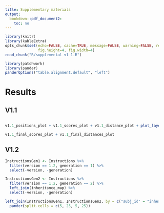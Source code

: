```yaml
---
title: Supplementary materials
output:
  bookdown::pdf_document2:
    toc: no
---
```

```r
library(knitr)
library(kableExtra)
opts_chunk$set(echo=FALSE, cache=TRUE, message=FALSE, warning=FALSE, results="hide",
               fig.height=4, fig.width=4)
read_chunk("R/supplemental-v1-1.R")

library(patchwork)
library(pander)
panderOptions("table.alignment.default", "left")
```

# Results

## V1.1

```r
```

```r
v1.1_positions_plot + v1.1_scores_plot + v1.1_distance_plot + plot_layout(nrow = 3)
```

```r
v1.1_final_scores_plot + v1.1_final_distances_plot
```

## V1.2

```r
InstructionsGen1 <- Instructions %>%
  filter(version == 1.2, generation == 1) %>%
  select(-version, -generation)

InstructionsGen2 <- Instructions %>%
  filter(version == 1.2, generation == 2) %>%
  left_join(inheritance_map) %>%
  select(-version, -generation)

left_join(InstructionsGen1, InstructionsGen2, by = c("subj_id" = "inherit_from"), suffix = c("_gen1", "_gen2")) %>%
  pander(split.cells = c(5, 25, 5, 25))
```